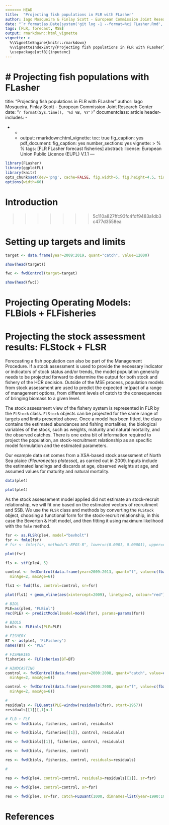 ```yaml
---
<<<<<<< HEAD
title:  "Projecting fish populations in FLR with FLasher"
author: Iago Mosqueira & Finlay Scott - European Commission Joint Research Center
date: "`r format(as.Date(system('git log -1 --format=%ci FLasher.Rmd', intern=TRUE)), '%B %Y')`"
tags: [FLR, forecast, MSE]
output: rmarkdown::html_vignette
vignette: >
  %\VignetteEngine{knitr::rmarkdown}
  %\VignetteIndexEntry{Projecting fish populations in FLR with FLasher}
  \usepackage[utf8]{inputenc}
---
```


# Projecting fish populations with FLasher
=======
title: "Projecting fish populations in FLR with FLasher"
author: Iago Mosqueira, Finlay Scott - European Commission Joint Research Center
date: "`r format(Sys.time(), '%d %B, %Y')`"
documentclass: article
header-includes: 
  - \usepackage{float}
  - \usepackage{microtype}
  - \usepackage[T1]{fontenc}
  - \usepackage[bitstream-charter]{mathdesign}
output:
  rmarkdown::html_vignette:
    toc: true
    fig_caption: yes
  pdf_document:
    fig_caption: yes
    number_sections: yes
vignette: >
  %\VignetteEngine{knitr::rmarkdown}
  %\VignetteIndexEntry{FLasher}
tags: [FLR FLasher forecast fisheries]
abstract:
license: European Union Public Licence (EUPL) V.1.1
---

```r
library(FLasher)
library(ggplotFL)
library(knitr)
opts_chunk$set(dev='png', cache=FALSE, fig.width=5, fig.height=4.5, tidy=TRUE, dpi=300)
options(width=60)
```

# Introduction
>>>>>>> 5c110a827ffc93fc4fdf9483a1db3c477d3558ea

# Setting up targets and limits


```r
target <- data.frame(year=2009:2019, quant="catch", value=12000)
```

```r
show(head(target))
```

```r
fwc <- fwdControl(target=target)
```

```r
show(head(fwc))
```

# Projecting Operating Models: FLBiols + FLFisheries

# Projecting the stock assessment results: FLStock + FLSR

Forecasting a fish population can also be part of the Management Procedure. If a stock assessment is used to provide the necessary indicator or indicators of stock status and/or trends, the model population generally needs to be projected forward to determine the output for both stock and fishery of the HCR decision. Outside of the MSE process, population models from stock assessment are used to predict the expected im[pact of a range of management options, from different levels of catch to the consequences of bringing biomass to a given level.

The stock assessment view of the fishery system is represented in FLR by the `FLStock` class. `FLStock` objects can be projected for the same range of targets and limits presented above. Once a model has been fitted, the class contains the estimated abundances and fishing mortalities, the biological variables of the stock, such as weights, maturity and natural mortality, and the observed catches. There is one extra bit of information required to project the population, an stock-recruitment relationship as an specific model formulation and the estimated parameters.

Our example data set comes from a XSA-based stock assessment of North Sea plaice (*Pleuronectes platessa*), as carried out in 2009. Inputs include the estimated landings and discards at age, observed weights at age, and assumed values for maturity and natural mortality.

```r
data(ple4)

plot(ple4)
```

As the stock assessement model applied did not estimate an stock-recruit relationship, we will fit one based on the estimated vectors of recruitment and SSB. We use the `FLSR` class and methods by converting the `FLStock` object, choosing a functional form for the stock-recruit relationship, in this case the Beverton & Holt model, and then fitting it using maximum likelihood with the `fmle` method.

```r
fsr <- as.FLSR(ple4, model="bevholt")
fsr <- fmle(fsr)
# fsr <- fmle(fsr, method="L-BFGS-B", lower=c(0.0001, 0.00001), upper=c(Inf, Inf))
```

```r
plot(fsr)
```

```r
fls <- stf(ple4, 5)

control <- fwdControl(data.frame(year=2009:2013, quant="f", value=c(fbar(ple4)[,"2008"]),
  minAge=2, maxAge=6))

fls1 <- fwd(fls, control=control, sr=fsr)
```

```r
plot(fls1) + geom_vline(aes(xintercept=2009), linetype=2, colour="red")
```

```r

# BIOL
PLE=as(ple4, "FLBiol")
rec(PLE) <- predictModel(model=model(fsr), params=params(fsr))

# BIOLS
biols <- FLBiols(PLE=PLE)

# FISHERY
BT <- as(ple4, 'FLFishery')
names(BT) <- "PLE"

# FISHERIES
fisheries <- FLFisheries(BT=BT)

# HINDCASTING
control <- fwdControl(data.frame(year=2000:2008, quant="catch", value=c(catch(ple4)[,(44:52)]),
  minAge=2, maxAge=6))

control <- fwdControl(data.frame(year=2000:2008, quant="f", value=c(fbar(ple4)[,(44:52)]),
  minAge=2, maxAge=6))

# 
residuals <- FLQuants(PLE=window(residuals(fsr), start=1957))
residuals[[1]][,1]<-1

# FLB + FLF
res <- fwd(biols, fisheries, control, residuals)

res <- fwd(biols, fisheries[[1]], control, residuals)

res <- fwd(biols[[1]], fisheries, control, residuals)

res <- fwd(biols, fisheries, control)

res <- fwd(biols, fisheries, control, residuals=residuals)

#

res <- fwd(ple4, control=control, residuals=residuals[[1]], sr=fsr)

res <- fwd(ple4, control=control, sr=fsr)

res <- fwd(ple4, sr=fsr, catch=FLQuant(1000, dimnames=list(year=1990:1995)))
```



# References

